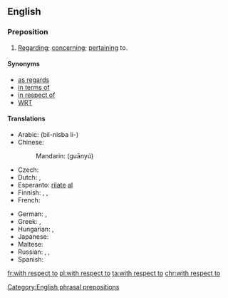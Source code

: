==English==

===Preposition===
{{en-prep|head=[[with]] [[respect]] [[to]]}}

# [[regarding|Regarding]]; [[concerning]]; [[pertaining]] to.

====Synonyms====
* [[as regards]]
* [[in terms of]]
* [[in respect of]]
* [[WRT]]

====Translations====
{{trans-top|pertaining to}}
* Arabic: {{t|ar|بالنسبة ل}} (bil-nisba li-)
* Chinese:
*: Mandarin: {{t+|cmn|关于|sc=Hani}} (guānyú)
* Czech: {{t|cs|s ohledem na}}
* Dutch: {{t|nl|ten opzichte van}}, {{t|nl|met betrekking tot}}
* Esperanto: [[rilate]] [[al]]
* Finnish: {{t+|fi|suhteen}},  {{t|fi|suhteessa}},  {{t+|fi|liittyen}}
* French: {{t+|fr|quant à}}
{{trans-mid}}
* German: {{t|de|in Bezug auf}}, {{t+|de|bezüglich}}
* Greek: {{t|el|σε σχέση με}}, {{t|el|εν σχέση προς}}
* Hungarian: {{t+|hu|szerint}},  {{t+|hu|megfelelően}}
* Japanese: {{t|ja|について|tr=ni tsuite|sc=Jpan}}
* Maltese: {{t|mt|rigward|m}}
* Russian: {{t|ru|что касается}}, {{t+|ru|относительно}}, {{t+|ru|касательно}}
* Spanish: {{t|es|en cuanto a}}
{{trans-bottom}}

[[Category:English phrasal prepositions]]

[[fr:with respect to]]
[[pl:with respect to]]
[[ta:with respect to]]
[[chr:with respect to]]